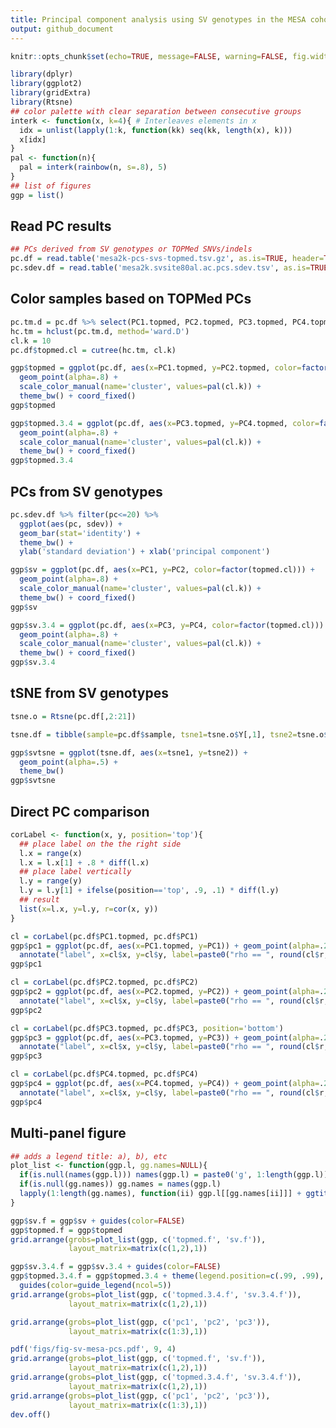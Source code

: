 ```yaml
---
title: Principal component analysis using SV genotypes in the MESA cohort
output: github_document
---
```


```r
knitr::opts_chunk$set(echo=TRUE, message=FALSE, warning=FALSE, fig.width=10)
```

```r
library(dplyr)
library(ggplot2)
library(gridExtra)
library(Rtsne)
## color palette with clear separation between consecutive groups
interk <- function(x, k=4){ # Interleaves elements in x
  idx = unlist(lapply(1:k, function(kk) seq(kk, length(x), k)))
  x[idx]
}
pal <- function(n){
  pal = interk(rainbow(n, s=.8), 5)
}
## list of figures
ggp = list()
```

## Read PC results

```r
## PCs derived from SV genotypes or TOPMed SNVs/indels
pc.df = read.table('mesa2k-pcs-svs-topmed.tsv.gz', as.is=TRUE, header=TRUE)
pc.sdev.df = read.table('mesa2k.svsite80al.ac.pcs.sdev.tsv', as.is=TRUE, header=TRUE)
```

## Color samples based on TOPMed PCs

```r
pc.tm.d = pc.df %>% select(PC1.topmed, PC2.topmed, PC3.topmed, PC4.topmed) %>% as.matrix %>% dist
hc.tm = hclust(pc.tm.d, method='ward.D')
cl.k = 10
pc.df$topmed.cl = cutree(hc.tm, cl.k)

ggp$topmed = ggplot(pc.df, aes(x=PC1.topmed, y=PC2.topmed, color=factor(topmed.cl))) +
  geom_point(alpha=.8) +
  scale_color_manual(name='cluster', values=pal(cl.k)) + 
  theme_bw() + coord_fixed()
ggp$topmed

ggp$topmed.3.4 = ggplot(pc.df, aes(x=PC3.topmed, y=PC4.topmed, color=factor(topmed.cl))) +
  geom_point(alpha=.8) +
  scale_color_manual(name='cluster', values=pal(cl.k)) + 
  theme_bw() + coord_fixed()
ggp$topmed.3.4
```

## PCs from SV genotypes

```r
pc.sdev.df %>% filter(pc<=20) %>% 
  ggplot(aes(pc, sdev)) +
  geom_bar(stat='identity') + 
  theme_bw() +
  ylab('standard deviation') + xlab('principal component')

ggp$sv = ggplot(pc.df, aes(x=PC1, y=PC2, color=factor(topmed.cl))) +
  geom_point(alpha=.8) +
  scale_color_manual(name='cluster', values=pal(cl.k)) + 
  theme_bw() + coord_fixed()
ggp$sv

ggp$sv.3.4 = ggplot(pc.df, aes(x=PC3, y=PC4, color=factor(topmed.cl))) +
  geom_point(alpha=.8) +
  scale_color_manual(name='cluster', values=pal(cl.k)) + 
  theme_bw() + coord_fixed()
ggp$sv.3.4
```

## tSNE from SV genotypes

```r
tsne.o = Rtsne(pc.df[,2:21])

tsne.df = tibble(sample=pc.df$sample, tsne1=tsne.o$Y[,1], tsne2=tsne.o$Y[,2])

ggp$svtsne = ggplot(tsne.df, aes(x=tsne1, y=tsne2)) +
  geom_point(alpha=.5) +
  theme_bw()
ggp$svtsne
```

## Direct PC comparison

```r
corLabel <- function(x, y, position='top'){
  ## place label on the the right side
  l.x = range(x)
  l.x = l.x[1] + .8 * diff(l.x)
  ## place label vertically
  l.y = range(y)
  l.y = l.y[1] + ifelse(position=='top', .9, .1) * diff(l.y)
  ## result
  list(x=l.x, y=l.y, r=cor(x, y))
}

cl = corLabel(pc.df$PC1.topmed, pc.df$PC1)
ggp$pc1 = ggplot(pc.df, aes(x=PC1.topmed, y=PC1)) + geom_point(alpha=.2) + theme_bw() +
  annotate("label", x=cl$x, y=cl$y, label=paste0("rho == ", round(cl$r, 3)), parse=TRUE)
ggp$pc1

cl = corLabel(pc.df$PC2.topmed, pc.df$PC2)
ggp$pc2 = ggplot(pc.df, aes(x=PC2.topmed, y=PC2)) + geom_point(alpha=.2) + theme_bw() +
  annotate("label", x=cl$x, y=cl$y, label=paste0("rho == ", round(cl$r, 3)), parse=TRUE)
ggp$pc2

cl = corLabel(pc.df$PC3.topmed, pc.df$PC3, position='bottom')
ggp$pc3 = ggplot(pc.df, aes(x=PC3.topmed, y=PC3)) + geom_point(alpha=.2) + theme_bw() +
  annotate("label", x=cl$x, y=cl$y, label=paste0("rho == ", round(cl$r, 3)), parse=TRUE)
ggp$pc3

cl = corLabel(pc.df$PC4.topmed, pc.df$PC4)
ggp$pc4 = ggplot(pc.df, aes(x=PC4.topmed, y=PC4)) + geom_point(alpha=.2) + theme_bw() +
  annotate("label", x=cl$x, y=cl$y, label=paste0("rho == ", round(cl$r, 3)), parse=TRUE)
ggp$pc4
```

## Multi-panel figure

```r
## adds a legend title: a), b), etc
plot_list <- function(ggp.l, gg.names=NULL){
  if(is.null(names(ggp.l))) names(ggp.l) = paste0('g', 1:length(ggp.l))
  if(is.null(gg.names)) gg.names = names(ggp.l)
  lapply(1:length(gg.names), function(ii) ggp.l[[gg.names[ii]]] + ggtitle(paste0(LETTERS[ii], ')')))
}

ggp$sv.f = ggp$sv + guides(color=FALSE)
ggp$topmed.f = ggp$topmed
grid.arrange(grobs=plot_list(ggp, c('topmed.f', 'sv.f')),
             layout_matrix=matrix(c(1,2),1))

ggp$sv.3.4.f = ggp$sv.3.4 + guides(color=FALSE)
ggp$topmed.3.4.f = ggp$topmed.3.4 + theme(legend.position=c(.99, .99), legend.justification=c(1,1)) +
  guides(color=guide_legend(ncol=5))
grid.arrange(grobs=plot_list(ggp, c('topmed.3.4.f', 'sv.3.4.f')),
             layout_matrix=matrix(c(1,2),1))

grid.arrange(grobs=plot_list(ggp, c('pc1', 'pc2', 'pc3')),
             layout_matrix=matrix(c(1:3),1))

pdf('figs/fig-sv-mesa-pcs.pdf', 9, 4)
grid.arrange(grobs=plot_list(ggp, c('topmed.f', 'sv.f')),
             layout_matrix=matrix(c(1,2),1))
grid.arrange(grobs=plot_list(ggp, c('topmed.3.4.f', 'sv.3.4.f')),
             layout_matrix=matrix(c(1,2),1))
grid.arrange(grobs=plot_list(ggp, c('pc1', 'pc2', 'pc3')),
             layout_matrix=matrix(c(1:3),1))
dev.off()
```
